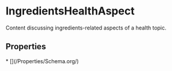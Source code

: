   
# IngredientsHealthAspect

Content discussing ingredients-related aspects of a health topic.

## Properties

<Grid>
* [](/Properties/Schema.org/)
</Grid>

